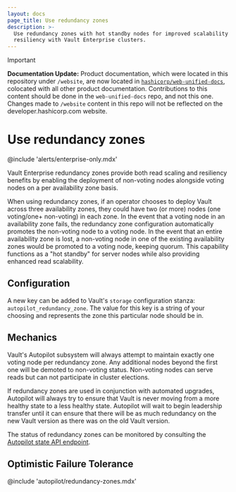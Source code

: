 ```yaml
---
layout: docs
page_title: Use redundancy zones
description: >-
  Use redundancy zones with hot standby nodes for improved scalability and
  resiliency with Vault Enterprise clusters.
---
```


> [!IMPORTANT]  
> **Documentation Update:** Product documentation, which were located in this repository under `/website`, are now located in [`hashicorp/web-unified-docs`](https://github.com/hashicorp/web-unified-docs), colocated with all other product documentation. Contributions to this content should be done in the `web-unified-docs` repo, and not this one. Changes made to `/website` content in this repo will not be reflected on the developer.hashicorp.com website.

# Use redundancy zones

@include 'alerts/enterprise-only.mdx'

Vault Enterprise redundancy zones provide both read scaling and resiliency benefits by enabling
the deployment of non-voting nodes alongside voting nodes on a per availability zone basis.

When using redundancy zones, if an operator chooses to deploy Vault across three availability zones,
they could have two (or more) nodes (one voting/one+ non-voting) in each zone. In the event that a
voting node in an availability zone fails, the redundancy zone configuration automatically
promotes the non-voting node to a voting node. In the event that an entire availability zone is
lost, a non-voting node in one of the existing availability zones would be promoted to a voting
node, keeping quorum. This capability functions as a "hot standby" for server nodes while also
providing enhanced read scalability.

## Configuration
A new key can be added to Vault's `storage` configuration stanza: `autopilot_redundancy_zone`.
The value for this key is a string of your choosing and represents the zone this particular node
should be in.

## Mechanics
Vault's Autopilot subsystem will always attempt to maintain exactly one voting node per redundancy
zone. Any additional nodes beyond the first one will be demoted to non-voting status. Non-voting
nodes can serve reads but can not participate in cluster elections.

If redundancy zones are used in conjunction with automated upgrades, Autopilot will always try to
ensure that Vault is never moving from a more healthy state to a less healthy state. Autopilot will
wait to begin leadership transfer until it can ensure that there will be as much redundancy on the
new Vault version as there was on the old Vault version.

The status of redundancy zones can be monitored by consulting the [Autopilot state API endpoint](/vault/api-docs/system/storage/raftautopilot#get-cluster-state).

## Optimistic Failure Tolerance

@include 'autopilot/redundancy-zones.mdx'
